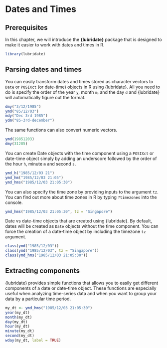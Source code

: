 
# Dates and Times {#datetime}

## Prerequisites

In this chapter, we will introduce the **{lubridate}** package that is designed to make it easier to work with dates and times in R. 

```r
library(lubridate)
```


## Parsing dates and times

You can easily transform dates and times stored as character vectors to `Date` or `POSIXct` (or date-time) objects in R using {lubridate}. All you need to do is specify the order of the year `y`, month `m`, and the day `d` and {lubridate} will automatically figure out the format.

```r
dmy("3/12/1985")
ymd("85/12/03")
mdy("Dec 3rd 1985")
ydm("85-3rd-december")
```

The same functions can also convert numeric vectors.

```r
ymd(19851203)
dmy(31285)
```

You can create Date objects with the time component using a `POSIXct` or date-time object simply by adding an underscore followed by the order of the hour `h`, minute `m` and second `s`. 

```r
ymd_h("1985/12/03 21")
ymd_hm("1985/12/03 21:05")
ymd_hms("1985/12/03 21:05:30")
```

You can also specify the time zone by providing inputs to the argument `tz`. You can find out more about time zones in R by typing `?timezones` into the console. 

```r
ymd_hms("1985/12/03 21:05:30", tz = "Singapore")
```

Date vs date-time objects that are created using {lubridate}. By default, dates will be created as `Date` objects without the time component. You can force the creation of a date-time object by including the timezone `tz` argument. 

```r
class(ymd("1985/12/03"))
class(ymd("1985/12/03", tz = "Singapore"))
class(ymd_hms("1985/12/03 21:05:30"))
```


## Extracting components

{lubridate} provides simple functions that allows you to easily get different components of a date or date-time object. These functions are especially useful when analyzing time-series data and when you want to group your data by a particular time period. 

```r

my_dt <- ymd_hms("1985/12/03 21:05:30")
year(my_dt)
month(my_dt)
day(my_dt)
hour(my_dt)
minute(my_dt)
second(my_dt)
wday(my_dt, label = TRUE)
```



